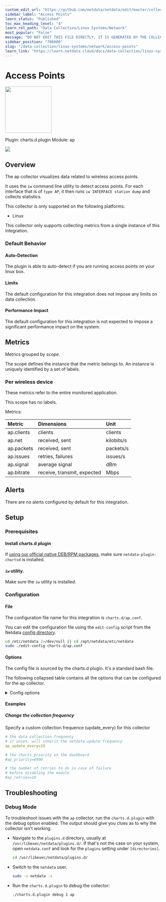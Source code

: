 ```yaml
---
custom_edit_url: "https://github.com/netdata/netdata/edit/master/collectors/charts.d.plugin/ap/metadata.yaml"
sidebar_label: "Access Points"
learn_status: "Published"
toc_max_heading_level: "4"
learn_rel_path: "Data Collection/Linux Systems/Network"
most_popular: "False"
message: "DO NOT EDIT THIS FILE DIRECTLY, IT IS GENERATED BY THE COLLECTOR'S metadata.yaml FILE"
sidebar_position: "706000"
slug: "/data-collection/linux-systems/network/access-points"
learn_link: "https://learn.netdata.cloud/docs/data-collection/linux-systems/network/access-points"
---
```



# Access Points


<img src="https://netdata.cloud/img/network-wired.svg" width="150"/>


Plugin: charts.d.plugin
Module: ap

<img src="https://img.shields.io/badge/maintained%20by-Netdata-%2300ab44" />

## Overview

The ap collector visualizes data related to wireless access points.

It uses the `iw` command line utility to detect access points. For each interface that is of `type AP`, it then runs `iw INTERFACE station dump` and collects statistics.

This collector is only supported on the following platforms:

- Linux

This collector only supports collecting metrics from a single instance of this integration.


### Default Behavior

#### Auto-Detection

The plugin is able to auto-detect if you are running access points on your linux box.

#### Limits

The default configuration for this integration does not impose any limits on data collection.

#### Performance Impact

The default configuration for this integration is not expected to impose a significant performance impact on the system.


## Metrics

Metrics grouped by *scope*.

The scope defines the instance that the metric belongs to. An instance is uniquely identified by a set of labels.



### Per wireless device

These metrics refer to the entire monitored application.

This scope has no labels.

Metrics:

| Metric | Dimensions | Unit |
|:------|:----------|:----|
| ap.clients | clients | clients |
| ap.net | received, sent | kilobits/s |
| ap.packets | received, sent | packets/s |
| ap.issues | retries, failures | issues/s |
| ap.signal | average signal | dBm |
| ap.bitrate | receive, transmit, expected | Mbps |



## Alerts

There are no alerts configured by default for this integration.


## Setup

### Prerequisites

#### Install charts.d plugin

If [using our official native DEB/RPM packages](/docs/maintaining/update-netdata-agents#determine-which-installation-method-you-used), make sure `netdata-plugin-chartsd` is installed.


#### `iw` utility.

Make sure the `iw` utility is installed.


### Configuration

#### File

The configuration file name for this integration is `charts.d/ap.conf`.


You can edit the configuration file using the `edit-config` script from the
Netdata [config directory](/docs/configuring/configuration#the-netdata-config-directory).

```bash
cd /etc/netdata 2>/dev/null || cd /opt/netdata/etc/netdata
sudo ./edit-config charts.d/ap.conf
```
#### Options

The config file is sourced by the charts.d plugin. It's a standard bash file.

The following collapsed table contains all the options that can be configured for the ap collector.


<details><summary>Config options</summary>

| Name | Description | Default | Required |
|:----|:-----------|:-------|:--------:|
| ap_update_every | The data collection frequency. If unset, will inherit the netdata update frequency. | 1 | no |
| ap_priority | Controls the order of charts at the netdata dashboard. | 6900 | no |
| ap_retries | The number of retries to do in case of failure before disabling the collector. | 10 | no |

</details>

#### Examples

##### Change the collection frequency

Specify a custom collection frequence (update_every) for this collector

```yaml
# the data collection frequency
# if unset, will inherit the netdata update frequency
ap_update_every=10

# the charts priority on the dashboard
#ap_priority=6900

# the number of retries to do in case of failure
# before disabling the module
#ap_retries=10

```


## Troubleshooting

### Debug Mode

To troubleshoot issues with the `ap` collector, run the `charts.d.plugin` with the debug option enabled. The output
should give you clues as to why the collector isn't working.

- Navigate to the `plugins.d` directory, usually at `/usr/libexec/netdata/plugins.d/`. If that's not the case on
  your system, open `netdata.conf` and look for the `plugins` setting under `[directories]`.

  ```bash
  cd /usr/libexec/netdata/plugins.d/
  ```

- Switch to the `netdata` user.

  ```bash
  sudo -u netdata -s
  ```

- Run the `charts.d.plugin` to debug the collector:

  ```bash
  ./charts.d.plugin debug 1 ap
  ```


